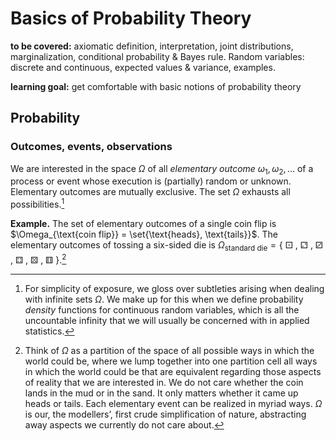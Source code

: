 # Basics of Probability Theory


**to be covered:** axiomatic definition, interpretation, joint distributions,
marginalization, conditional probability & Bayes rule. Random variables: discrete and
continuous, expected values & variance, examples.

**learning goal:** get comfortable with basic notions of probability theory

## Probability

### Outcomes, events, observations

We are interested in the space $\Omega$ of all *elementary outcome* $\omega_1,
\omega_2, \dots$ of a process or event whose execution is (partially) random or
unknown. Elementary outcomes are mutually exclusive. The set $\Omega$ exhausts all
possibilities.^[For simplicity of exposure, we gloss over subtleties arising when
dealing with infinite sets $\Omega$. We make up for this when we define probability
*density* functions for continuous random variables, which is all the uncountable
infinity that we will usually be concerned with in applied statistics.]
  

**Example.** The set of elementary outcomes of a single coin flip is $\Omega_{\text{coin flip}} =
  \set{\text{heads}, \text{tails}}$. The elementary outcomes of tossing a six-sided die is
  $\Omega_{\text{standard die}} = \{$ &#9856; , &#9857; , &#9858; , &#9859; ,
    &#9860; , &#9861; $\}$.^[Think of $\Omega$ as a partition of the space of all possible ways in
  which the world could be, where we lump together into one partition cell all ways in which
  the world could be that are equivalent regarding those aspects of reality that we are
  interested in. We do not care whether the coin lands in the mud or in the sand. It only
  matters whether it came up heads or tails. Each elementary event can be realized in myriad
  ways. $\Omega$ is our, the modellers', first crude simplification of nature, abstracting away aspects we
  currently do not care about.]

  
  

